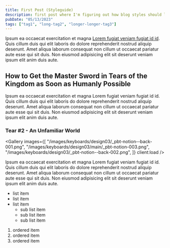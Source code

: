 ```yaml
---
title: First Post (Styleguide)
description: first post where I'm figuring out how blog styles should look.
pubDate: "05/13/2023"
tags: ["tag1", "long-tag2", "longer-longer-tag3"]
---
```



Ipsum ea occaecat exercitation et magna [Lorem fugiat veniam fugiat id id](#). Quis cillum duis qui elit laboris do dolore reprehenderit nostrud aliquip deserunt. Amet aliqua laborum consequat non cillum ut occaecat pariatur aute esse qui sit duis. Non eiusmod adipisicing elit sit deserunt veniam ipsum elit anim duis aute.

## How to Get the Master Sword in Tears of the Kingdom as Soon as Humanly Possible

Ipsum ea occaecat exercitation et magna Lorem fugiat veniam fugiat id id. Quis cillum duis qui elit laboris do dolore reprehenderit nostrud aliquip deserunt. Amet aliqua laborum consequat non cillum ut occaecat pariatur aute esse qui sit duis. Non eiusmod adipisicing elit sit deserunt veniam ipsum elit anim duis aute.

### Tear #2 - An Unfamiliar World

<Gallery
  images={[
    "/images/keyboards/design03/_pbt-notion--back-001.png",
    "/images/keyboards/design03/main/_pbt-notion-003.png",
    "/images/keyboards/design03/_pbt-notion--back-002.png",
  ]}
  client:load
/>

Ipsum ea occaecat exercitation et magna Lorem fugiat veniam fugiat id id. Quis cillum duis qui elit laboris do dolore reprehenderit nostrud aliquip deserunt. Amet aliqua laborum consequat non cillum ut occaecat pariatur aute esse qui sit duis. Non eiusmod adipisicing elit sit deserunt veniam ipsum elit anim duis aute.

- list item
- list item
- list item
  - sub list item
  - sub list item
  - sub list item

1. ordered item
2. ordered item
3. ordered item
